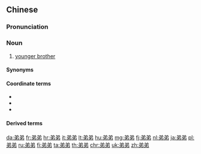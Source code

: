 ==Chinese==
{{zh-forms}}

===Pronunciation===
{{zh-pron
|m=dìdi
|ma=y
|c=dai6-4 dai6-2,dai6 dai6,di4 di2
|c_note=dai6-4 dai6-2 - common, vernacular; dai6 dai6 - literary; di4 di2 - humorous
|mn=tih-tih/tī-tî
|w=3di di
|cat=n
}}

===Noun===
{{zh-noun}}

# [[younger brother]]

====Synonyms====
{{zh-dial}}

====Coordinate terms====
* {{zh-l|哥哥}}
* {{zh-l|姐姐}}
* {{zh-l|妹妹}}

====Derived terms====
{{zh-der|小弟弟}}

{{zh-cat|Beginning|Family}}

[[da:弟弟]]
[[fr:弟弟]]
[[hr:弟弟]]
[[it:弟弟]]
[[lt:弟弟]]
[[hu:弟弟]]
[[mg:弟弟]]
[[fj:弟弟]]
[[nl:弟弟]]
[[ja:弟弟]]
[[pl:弟弟]]
[[ru:弟弟]]
[[fi:弟弟]]
[[ta:弟弟]]
[[th:弟弟]]
[[chr:弟弟]]
[[uk:弟弟]]
[[zh:弟弟]]